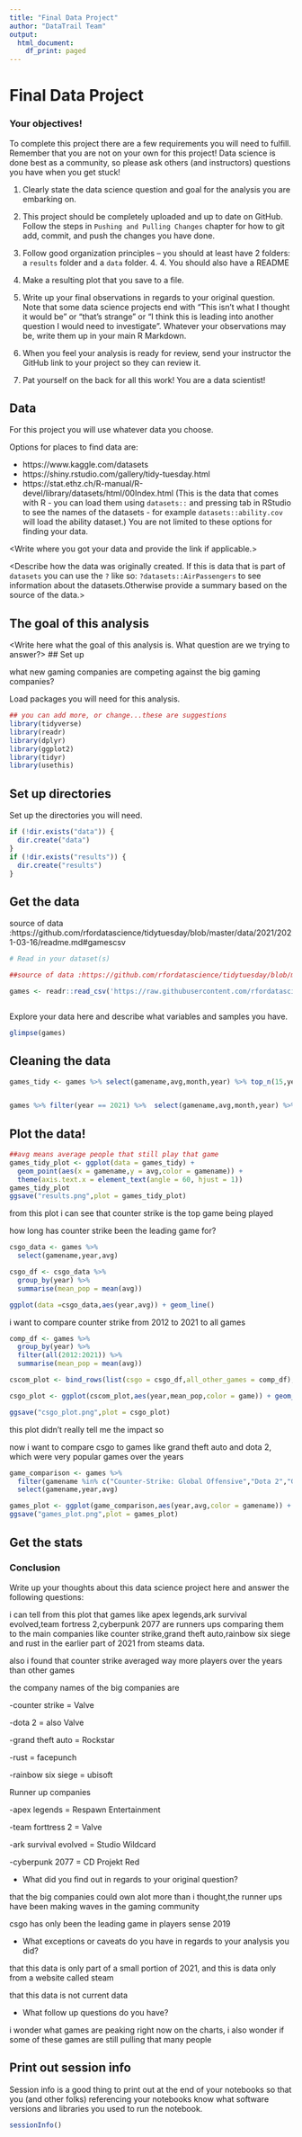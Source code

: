 ```yaml
---
title: "Final Data Project"
author: "DataTrail Team"
output:
  html_document:
    df_print: paged
---
```


# Final Data Project

### Your objectives!

To complete this project there are a few requirements you will need to fulfill. Remember that you are not on your own for this project! Data science is done best as a community, so please ask others (and instructors) questions you have when you get stuck!

1. Clearly state the data science question and goal for the analysis you are embarking on.

2. This project should be completely uploaded and up to date on GitHub. Follow the steps in `Pushing and Pulling Changes` chapter for how to git add, commit, and push the changes you have done.

3. Follow good organization principles -- you should at least have 2 folders: a `results` folder and a `data` folder. 4. 4. You should also have a README

5. Make a resulting plot that you save to a file.

6. Write up your final observations in regards to your original question. Note that some data science projects end with "This isn't what I thought it would be" or "that's strange" or "I think this is leading into another question I would need to investigate". Whatever your observations may be, write them up in your main R Markdown.

7. When you feel your analysis is ready for review, send your instructor the GitHub link to your project so they can review it.

8. Pat yourself on the back for all this work! You are a data scientist!

## Data

For this project you will use whatever data you choose.

Options for places to find data are:

- https://www.kaggle.com/datasets
- https://shiny.rstudio.com/gallery/tidy-tuesday.html
- https://stat.ethz.ch/R-manual/R-devel/library/datasets/html/00Index.html
(This is the data that comes with R - you can load them using `datasets::` and pressing tab in RStudio to see the names of the datasets - for example `datasets::ability.cov` will load the ability dataset.)
You are not limited to these options for finding your data.

<Write where you got your data and provide the link if applicable.>

<Describe how the data was originally created. If this is data that is part of `datasets` you can use the `?` like so: ` ?datasets::AirPassengers` to see information about the datasets.Otherwise provide a summary based on the source of the data.>

## The goal of this analysis

<Write here what the goal of this analysis is. What question are we trying to answer?> 
## Set up 

what new gaming companies are competing against the big gaming companies?

Load packages you will need for this analysis. 

```r
## you can add more, or change...these are suggestions
library(tidyverse)
library(readr)
library(dplyr)
library(ggplot2)
library(tidyr)
library(usethis)
```

## Set up directories

Set up the directories you will need. 

```r
if (!dir.exists("data")) {
  dir.create("data")
}
if (!dir.exists("results")) {
  dir.create("results")
}
```


## Get the data 

source of data :https://github.com/rfordatascience/tidytuesday/blob/master/data/2021/2021-03-16/readme.md#gamescsv

```r
# Read in your dataset(s)

##source of data :https://github.com/rfordatascience/tidytuesday/blob/master/data/2021/2021-03-16/readme.md#gamescsv

games <- readr::read_csv('https://raw.githubusercontent.com/rfordatascience/tidytuesday/master/data/2021/2021-03-16/games.csv')



```

Explore your data here and describe what variables and samples you have.

```r
glimpse(games)
```

## Cleaning the data


```r
games_tidy <- games %>% select(gamename,avg,month,year) %>% top_n(15,year) %>% arrange(desc(avg)) %>% filter(gamename %in% c("Counter-Strike: Global Offensive","Dota 2","PLAYERUNKNOWN'S BATTLEGROUNDS","Rust","Apex Legends","Grand Theft Auto V","Team Fortress 2","Cyberpunk 2077","Tom Clancy's Rainbow Six Siege","ARK: Survival Evolved"))


games %>% filter(year == 2021) %>%  select(gamename,avg,month,year) %>% top_n(15,avg) %>% arrange(desc(avg)) %>% filter(gamename %in% c("Counter-Strike: Global Offensive","Dota 2","PLAYERUNKNOWN'S BATTLEGROUNDS","Rust","Apex Legends","Grand Theft Auto V","Team Fortress 2","Cyberpunk 2077","Tom Clancy's Rainbow Six Siege","ARK: Survival Evolved"))

```

## Plot the data! 

```r
##avg means average people that still play that game
games_tidy_plot <- ggplot(data = games_tidy) + 
  geom_point(aes(x = gamename,y = avg,color = gamename)) +
  theme(axis.text.x = element_text(angle = 60, hjust = 1))
games_tidy_plot
ggsave("results.png",plot = games_tidy_plot)
```
from this plot i can see that counter strike is the top game being played

 how long has counter strike been the leading game for?

```r

csgo_data <- games %>% 
  select(gamename,year,avg)

csgo_df <- csgo_data %>% 
  group_by(year) %>% 
  summarise(mean_pop = mean(avg))

ggplot(data =csgo_data,aes(year,avg)) + geom_line()

```

i want to compare counter strike from 2012 to 2021 to all games

```r

comp_df <- games %>% 
  group_by(year) %>% 
  filter(all(2012:2021)) %>% 
  summarise(mean_pop = mean(avg))

cscom_plot <- bind_rows(list(csgo = csgo_df,all_other_games = comp_df),.id = "game")

csgo_plot <- ggplot(cscom_plot,aes(year,mean_pop,color = game)) + geom_point() + geom_smooth()

ggsave("csgo_plot.png",plot = csgo_plot)
```
this plot didn't really tell me the impact so


now i want to compare csgo to games like grand theft auto and dota 2, which were very popular games over the years

```r

game_comparison <- games %>% 
  filter(gamename %in% c("Counter-Strike: Global Offensive","Dota 2","Grand Theft Auto V")) %>% 
  select(gamename,year,avg)

games_plot <- ggplot(game_comparison,aes(year,avg,color = gamename)) + geom_smooth()
ggsave("games_plot.png",plot = games_plot)
```
## Get the stats 


### Conclusion 

Write up your thoughts about this data science project here and answer the following questions: 

i can tell from this plot that games like apex legends,ark survival evolved,team fortress 2,cyberpunk 2077 are runners ups comparing them to the main companies like counter strike,grand theft auto,rainbow six siege and  rust in the earlier part of 2021 from steams data.

also i found that counter strike averaged way more players over the years than other games

the company names of the big companies are

-counter strike = Valve

-dota 2 = also Valve

-grand theft auto = Rockstar

-rust = facepunch

-rainbow six siege = ubisoft

Runner up companies

-apex legends = Respawn Entertainment

-team forttress 2 = Valve

-ark survival evolved = Studio Wildcard 

-cyberpunk 2077 = CD Projekt Red

- What did you find out in regards to your original question?

that the big companies could own alot more than i thought,the runner ups have been making waves in the gaming community

csgo has only been the leading game in players sense 2019

- What exceptions or caveats do you have in regards to your analysis you did?

that this data is only part of a small portion of 2021, and this is data only from a website called steam

that this data is not current data


- What follow up questions do you have? 

i wonder what games are peaking right now on the charts, i also wonder if some of these games are still pulling that many people

## Print out session info

Session info is a good thing to print out at the end of your notebooks so that you (and other folks) referencing your notebooks know what software versions and libraries you used to run the notebook.

```r
sessionInfo()
```